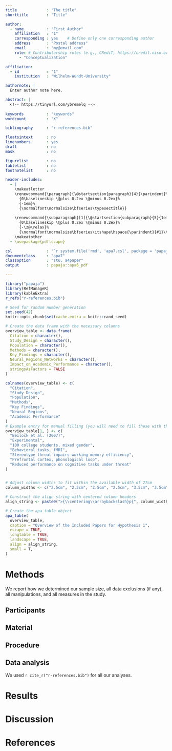 ```yaml
---
title             : "The title"
shorttitle        : "Title"

author: 
  - name          : "First Author"
    affiliation   : "1"
    corresponding : yes    # Define only one corresponding author
    address       : "Postal address"
    email         : "my@email.com"
    role: # Contributorship roles (e.g., CRediT, https://credit.niso.org/)
      - "Conceptualization"

affiliation:
  - id            : "1"
    institution   : "Wilhelm-Wundt-University"

authornote: |
  Enter author note here.

abstract: |
  <!-- https://tinyurl.com/ybremelq -->
  
keywords          : "keywords"
wordcount         : "X"

bibliography      : "r-references.bib"

floatsintext      : no
linenumbers       : yes
draft             : no
mask              : no

figurelist        : no
tablelist         : no
footnotelist      : no

header-includes:
  - |
    \makeatletter
    \renewcommand{\paragraph}{\@startsection{paragraph}{4}{\parindent}%
      {0\baselineskip \@plus 0.2ex \@minus 0.2ex}%
      {-1em}%
      {\normalfont\normalsize\bfseries\typesectitle}}
    
    \renewcommand{\subparagraph}[1]{\@startsection{subparagraph}{5}{1em}%
      {0\baselineskip \@plus 0.2ex \@minus 0.2ex}%
      {-\z@\relax}%
      {\normalfont\normalsize\bfseries\itshape\hspace{\parindent}{#1}\textit{\addperi}}{\relax}}
    \makeatother
  - \usepackage{pdflscape}

csl               : "`r system.file('rmd', 'apa7.csl', package = 'papaja')`"
documentclass     : "apa7"
classoption       : "stu, a4paper"
output            : papaja::apa6_pdf

---
```


```r
library("papaja")
library(RefManageR)
library(kableExtra)
r_refs("r-references.bib")
```

```r
# Seed for random number generation
set.seed(42)
knitr::opts_chunk$set(cache.extra = knitr::rand_seed)
```


```r
# Create the data frame with the necessary columns
overview_table <- data.frame(
  Citation = character(),
  Study_Design = character(),
  Population = character(),
  Methods = character(),
  Key_Findings = character(),
  Neural_Regions_Networks = character(),
  Impact_on_Academic_Performance = character(),
  stringsAsFactors = FALSE
)

colnames(overview_table) <- c(
  "Citation",
  "Study Design",
  "Population",
  "Methods",
  "Key Findings",
  "Neural Regions",
  "Academic Performance"
)
# Example entry for manual filling (you will need to fill these with the actual data)
overview_table[1, ] <- c(
  "Beilock et al. (2007)",
  "Experimental",
  "100 college students, mixed gender",
  "Behavioral tasks, fMRI",
  "Stereotype threat impairs working memory efficiency",
  "Prefrontal cortex, phonological loop",
  "Reduced performance on cognitive tasks under threat"
)


# Adjust column widths to fit within the available width of 27cm
column_widths <- c("2.5cm", "2.5cm", "2.5cm", "2.5cm", "3.5cm", "3.5cm", "3.5cm")

# Construct the align string with centered column headers
align_string <- paste0(">{\\centering\\arraybackslash}p{", column_widths, "}")

# Create the apa_table object
apa_table(
  overview_table,
  caption = "Overview of the Included Papers for Hypothesis 1",
  escape = TRUE,
  longtable = TRUE,
  landscape = TRUE,
  align = align_string,
  small = T,
)

```


# Methods
We report how we determined our sample size, all data exclusions (if any), all manipulations, and all measures in the study. <!-- 21-word solution (Simmons, Nelson & Simonsohn, 2012; retrieved from http://ssrn.com/abstract=2160588) -->

## Participants

## Material

## Procedure

## Data analysis
We used `r cite_r("r-references.bib")` for all our analyses.


# Results

# Discussion


\newpage

# References

::: {#refs custom-style="Bibliography"}
:::
